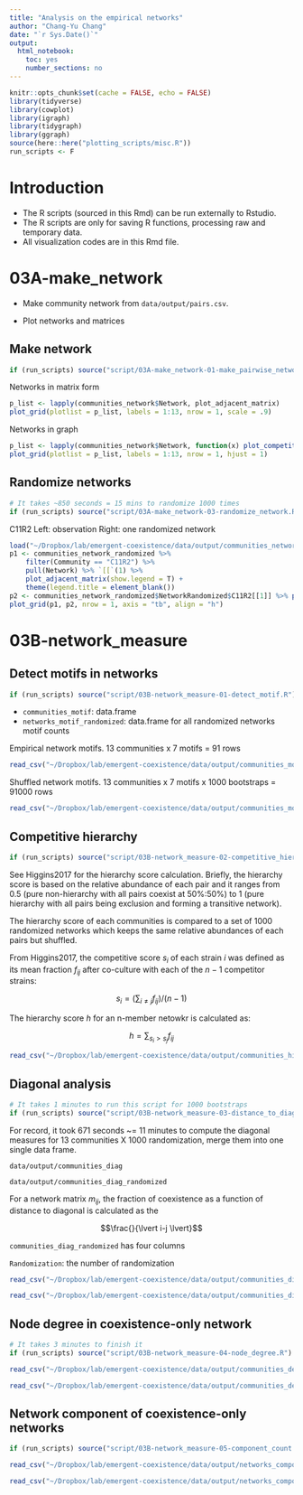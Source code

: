 ```yaml
---
title: "Analysis on the empirical networks"
author: "Chang-Yu Chang"
date: "`r Sys.Date()`"
output:
  html_notebook:  
    toc: yes
    number_sections: no
---
```


```r
knitr::opts_chunk$set(cache = FALSE, echo = FALSE)
library(tidyverse)
library(cowplot)
library(igraph)
library(tidygraph)
library(ggraph)
source(here::here("plotting_scripts/misc.R"))
run_scripts <- F
```

# Introduction

- The R scripts (sourced in this Rmd) can be run externally to Rstudio.
- The R scripts are only for saving R functions, processing raw and temporary data.
- All visualization codes are in this Rmd file.

# 03A-make_network

- Make community network from `data/output/pairs.csv`.

- Plot networks and matrices

## Make network

```r
if (run_scripts) source("script/03A-make_network-01-make_pairwise_network.R")
```


Networks in matrix form


```r
p_list <- lapply(communities_network$Network, plot_adjacent_matrix)
plot_grid(plotlist = p_list, labels = 1:13, nrow = 1, scale = .9)
```


Networks in graph

```r
p_list <- lapply(communities_network$Network, function(x) plot_competitive_network(x, node_size = 0))
plot_grid(plotlist = p_list, labels = 1:13, nrow = 1, hjust = 1)
```



## Randomize networks

```r
# It takes ~850 seconds = 15 mins to randomize 1000 times
if (run_scripts) source("script/03A-make_network-03-randomize_network.R")
```

C11R2
Left: observation
Right: one randomized network

```r
load("~/Dropbox/lab/emergent-coexistence/data/output/communities_network_randomized.Rdata")
p1 <- communities_network_randomized %>% 
    filter(Community == "C11R2") %>% 
    pull(Network) %>% `[[`(1) %>% 
    plot_adjacent_matrix(show.legend = T) + 
    theme(legend.title = element_blank())
p2 <- communities_network_randomized$NetworkRandomized$C11R2[[1]] %>% plot_adjacent_matrix()
plot_grid(p1, p2, nrow = 1, axis = "tb", align = "h")
```


# 03B-network_measure

## Detect motifs in networks

```r
if (run_scripts) source("script/03B-network_measure-01-detect_motif.R")
```

- `communities_motif`: data.frame
- `networks_motif_randomized`: data.frame for all randomized networks motif counts

Empirical network motifs. 13 communities x 7 motifs = 91 rows

```r
read_csv("~/Dropbox/lab/emergent-coexistence/data/output/communities_motif.csv", col_types = cols())
```

Shuffled network motifs. 13 communities x 7 motifs x 1000 bootstraps = 91000 rows

```r
read_csv("~/Dropbox/lab/emergent-coexistence/data/output/communities_motif_randomized.csv", col_types = cols())
```

## Competitive hierarchy

```r
if (run_scripts) source("script/03B-network_measure-02-competitive_hierarchy.R")
```

See Higgins2017 for the hierarchy score calculation. Briefly, the hierarchy score is based on the relative abundance of each pair and it ranges from 0.5 (pure non-hierarchy with all pairs coexist at 50%:50%) to 1 (pure hierarchy with all pairs being exclusion and forming a transitive network).

The hierarchy score of each communities is compared to a set of 1000 randomized networks which keeps the same relative abundances of each pairs but shuffled. 


From Higgins2017, the competitive score $s_i$ of each strain $i$ was defined as its mean fraction $f_{ij}$ after co-culture with each of the $n-1$ competitor strains:

$$s_i=(\sum_{i\neq j}f_{ij})/(n-1)$$

The hierarchy score $h$ for an n-member netowkr is calculated as:

$$h = \sum_{s_i>s_j}f_{ij}$$

```r
read_csv("~/Dropbox/lab/emergent-coexistence/data/output/communities_hierarchy.csv", col_types = cols())
```




## Diagonal analysis

```r
# It takes 1 minutes to run this script for 1000 bootstraps
if (run_scripts) source("script/03B-network_measure-03-distance_to_diagonal.R")
```

For record, it took 671 seconds ~= 11 minutes to compute the diagonal measures for 13 communities X 1000 randomization, merge them into one single data frame.

`data/output/communities_diag`

`data/output/communities_diag_randomized`

For a network matrix $m_{ij}$, the fraction of coexistence as a function of distance to diagonal is calculated as the

$$\frac{}{\lvert i-j \lvert}$$
 
`communities_diag_randomized` has four columns

`Randomization`: the number of randomization 

```r
read_csv("~/Dropbox/lab/emergent-coexistence/data/output/communities_diag.csv", col_types = cols())
```

```r
read_csv("~/Dropbox/lab/emergent-coexistence/data/output/communities_diag_randomized.csv", col_types = cols())
```


## Node degree in coexistence-only network

```r
# It takes 3 minutes to finish it
if (run_scripts) source("script/03B-network_measure-04-node_degree.R")
```


```r
read_csv("~/Dropbox/lab/emergent-coexistence/data/output/communities_degree.csv", col_types = cols())
```

```r
read_csv("~/Dropbox/lab/emergent-coexistence/data/output/communities_degree_randomized.csv", col_types = cols())
```




## Network component of coexistence-only networks

```r
if (run_scripts) source("script/03B-network_measure-05-component_count.R")
```


```r
read_csv("~/Dropbox/lab/emergent-coexistence/data/output/networks_component.csv", col_types = cols())
```


```r
read_csv("~/Dropbox/lab/emergent-coexistence/data/output/networks_component_randomized.csv", col_types = cols())
```
